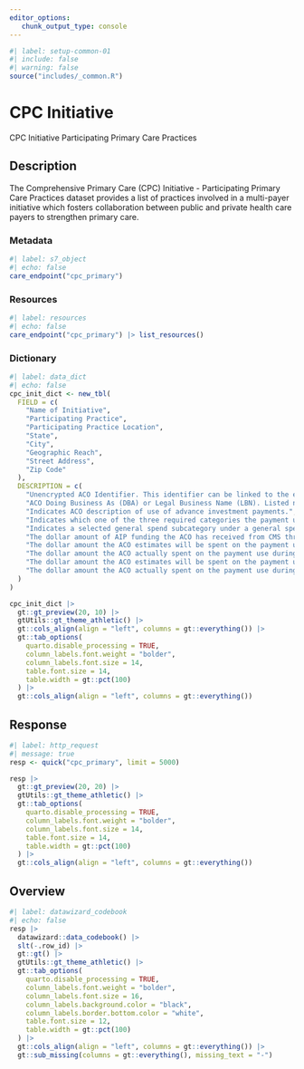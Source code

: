 ```yaml
---
editor_options: 
   chunk_output_type: console
---
```


```r
#| label: setup-common-01
#| include: false
#| warning: false
source("includes/_common.R")
```

# CPC Initiative {#care-cpc}

CPC Initiative Participating Primary Care Practices

## Description 

The Comprehensive Primary Care (CPC) Initiative - Participating Primary Care Practices dataset provides a list of practices involved in a multi-payer initiative which fosters collaboration between public and private health care payers to strengthen primary care.

### Metadata

```r
#| label: s7_object
#| echo: false
care_endpoint("cpc_primary")
```

### Resources

```r
#| label: resources
#| echo: false
care_endpoint("cpc_primary") |> list_resources()
```

### Dictionary

```r
#| label: data_dict
#| echo: false
cpc_init_dict <- new_tbl(
  FIELD = c(
    "Name of Initiative", 
    "Participating Practice", 
    "Participating Practice Location", 
    "State", 
    "City", 
    "Geographic Reach", 
    "Street Address", 
    "Zip Code"
  ),
  DESCRIPTION = c(
    "Unencrypted ACO Identifier. This identifier can be linked to the encrypted ACO identifier used for prior performance years (PY) using the ACO ID Crosswalk available at https://www.cms.gov/Medicare/Medicare-Fee-for-ServicePayment/sharedsavingsprogram/program-data.", 
    "ACO Doing Business As (DBA) or Legal Business Name (LBN). Listed name is DBA unless DBA is not available, in which case LBN is used.", 
    "Indicates ACO description of use of advance investment payments.", 
    "Indicates which one of the three required categories the payment use falls under: increased staffing, health care infrastructure, or the provision of accountable care for underserved beneficiaries.", 
    "Indicates a selected general spend subcategory under a general spend category that a payment use falls under.", 
    "The dollar amount of AIP funding the ACO has received from CMS through December 2024.", 
    "The dollar amount the ACO estimates will be spent on the payment use during the 2024 performance year.", 
    "The dollar amount the ACO actually spent on the payment use during the 2024 performance year.", 
    "The dollar amount the ACO estimates will be spent on the payment use during the 2025 performance year.",
    "The dollar amount the ACO actually spent on the payment use during the 2025 performance year."
  )
)

cpc_init_dict |> 
  gt::gt_preview(20, 10) |>
  gtUtils::gt_theme_athletic() |> 
  gt::cols_align(align = "left", columns = gt::everything()) |> 
  gt::tab_options(
    quarto.disable_processing = TRUE,
    column_labels.font.weight = "bolder",
    column_labels.font.size = 14,
    table.font.size = 14,
    table.width = gt::pct(100)
  ) |> 
  gt::cols_align(align = "left", columns = gt::everything())
```


## Response

```r
#| label: http_request
#| message: true
resp <- quick("cpc_primary", limit = 5000)

resp |> 
  gt::gt_preview(20, 20) |>
  gtUtils::gt_theme_athletic() |>
  gt::tab_options(
    quarto.disable_processing = TRUE,
    column_labels.font.weight = "bolder",
    column_labels.font.size = 14,
    table.font.size = 14,
    table.width = gt::pct(100)
  ) |> 
  gt::cols_align(align = "left", columns = gt::everything())
```

## Overview

```r
#| label: datawizard_codebook
#| echo: false
resp |> 
  datawizard::data_codebook() |> 
  slt(-.row_id) |>
  gt::gt() |>
  gtUtils::gt_theme_athletic() |>
  gt::tab_options(
    quarto.disable_processing = TRUE,
    column_labels.font.weight = "bolder",
    column_labels.font.size = 16,
    column_labels.background.color = "black",
    column_labels.border.bottom.color = "white",
    table.font.size = 12,
    table.width = gt::pct(100)
  ) |>
  gt::cols_align(align = "left", columns = gt::everything()) |>
  gt::sub_missing(columns = gt::everything(), missing_text = "-")
```
